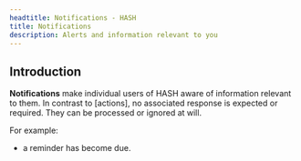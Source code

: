 ```yaml
---
headtitle: Notifications - HASH
title: Notifications
description: Alerts and information relevant to you
---
```


## Introduction

**Notifications** make individual users of HASH aware of information relevant to them. In contrast to [actions], no associated response is expected or required. They can be processed or ignored at will.

For example:
- a reminder has become due.